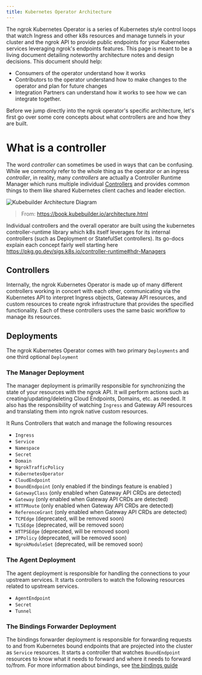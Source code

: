 ```yaml
---
title: Kubernetes Operator Architecture
---
```


The ngrok Kubernetes Operator is a series of Kubernetes style control loops that watch Ingress and other k8s resources and manage tunnels in your cluster and the ngrok API to provide public endpoints for your Kubernetes services leveraging ngrok's endpoints features. 
This page is meant to be a living document detailing noteworthy architecture notes and design decisions. This document should help:

- Consumers of the operator understand how it works
- Contributors to the operator understand how to make changes to the operator and plan for future changes
- Integration Partners can understand how it works to see how we can integrate together.

Before we jump directly into the ngrok operator's specific architecture, let's first go over some core concepts about what controllers are and how they are built.

# What is a controller

The word _controller_ can sometimes be used in ways that can be confusing. 
While we commonly refer to the whole thing as the operator or an ingress _controller_, in reality, many _controllers_ are actually a Controller Runtime Manager which runs multiple individual [Controllers](https://kubernetes.io/docs/concepts/architecture/controller/) and provides common things to them like shared Kubernetes client caches and leader election.

![Kubebuilder Architecture Diagram](../assets/images/kubebuilder_architecture_diagram.svg)

> From: https://book.kubebuilder.io/architecture.html

Individual controllers and the overall operator are built using the kubernetes controller-runtime library which k8s itself leverages for its internal controllers (such as Deployment or StatefulSet controllers). 
Its go-docs explain each concept fairly well starting here https://pkg.go.dev/sigs.k8s.io/controller-runtime#hdr-Managers

## Controllers

Internally, the ngrok Kubernetes Operator is made up of many different controllers working in concert with each other, communicating via the Kubernetes API to interpret Ingress objects, Gateway API resources, and custom resources to create ngrok infrastructure that provides the specified functionality.
Each of these controllers uses the same basic workflow to manage its resources. 

## Deployments

The ngrok Kubernetes Operator comes with two primary `Deployments` and one third optional `Deployment`

### The Manager Deployment

The manager deployment is primarilly responsible for synchronizing the state of your resources with the ngrok API. 
It will perform actions such as creating/updating/deleting Cloud Endpoints, Domains, etc. as needed.
It also has the responsibility of watching `Ingress` and Gateway API resources and translating them into ngrok native custom resources.

It Runs Controllers that watch and manage the following resources
- `Ingress`
- `Service`
- `Namespace`
- `Secret`
- `Domain`
- `NgrokTrafficPolicy`
- `KubernetesOperator`
- `CloudEndpoint`
- `BoundEndpoint`  (only enabled if the bindings feature is enabled )
- `GatewayClass`   (only enabled when Gateway API CRDs are detected)
- `Gateway`        (only enabled when Gateway API CRDs are detected)
- `HTTPRoute`      (only enabled when Gateway API CRDs are detected)
- `ReferenceGrant` (only enabled when Gateway API CRDs are detected)
- `TCPEdge`        (deprecated, will be removed soon)
- `TLSEdge`        (deprecated, will be removed soon)
- `HTTPSEdge`      (deprecated, will be removed soon)
- `IPPolicy`       (deprecated, will be removed soon)
- `NgrokModuleSet` (deprecated, will be removed soon)


### The Agent Deployment

The agent deployment is responsible for handling the connections to your upstream services.
It starts controllers to watch the following resources related to upstream services.
- `AgentEndpoint`
- `Secret`
- `Tunnel`

### The Bindings Forwarder Deployment

The bindings forwarder deployment is responsible for forwarding requests to and from Kubernetes bound endpoints that are projected into the cluster as `Service` resources.
It starts a controller that watches `BoundEndpoint` resources to know what it needs to forward and where it needs to forward to/from.
For more information about bindings, see [the bindings guide](/kubernetes/guides/bindings)

